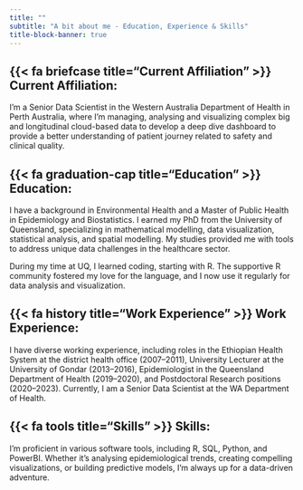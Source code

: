---
title: ""
subtitle: "A bit about me - Education, Experience & Skills"
title-block-banner: true
---

## {{< fa briefcase title="Current Affiliation" >}} Current Affiliation: 

I'm a Senior Data Scientist in the Western Australia Department of Health in Perth Australia, where I'm managing, analysing and visualizing complex big and longitudinal cloud-based data to develop a deep dive dashboard to provide a better understanding of patient journey related to safety and clinical quality.

## {{< fa graduation-cap title="Education" >}} Education:

I have a background in Environmental Health and a Master of Public Health in Epidemiology and Biostatistics. I earned my PhD from the University of Queensland, specializing in mathematical modelling, data visualization, statistical analysis, and spatial modelling. My studies provided me with tools to address unique data challenges in the healthcare sector.

During my time at UQ, I learned coding, starting with R. The supportive R community fostered my love for the language, and I now use it regularly for data analysis and visualization.

## {{< fa history title="Work Experience" >}} Work Experience: 

I have diverse working experience, including roles in the Ethiopian Health System at the district health office (2007–2011), University Lecturer at the University of Gondar (2013–2016), Epidemiologist in the Queensland Department of Health (2019–2020), and Postdoctoral Research positions (2020–2023). Currently, I am a Senior Data Scientist at the WA Department of Health.

## {{< fa tools title="Skills" >}} Skills: 

I'm proficient in various software tools, including R, SQL, Python, and PowerBI. Whether it's analysing epidemiological trends, creating compelling visualizations, or building predictive models, I'm always up for a data-driven adventure.
